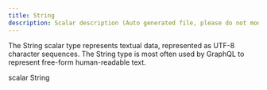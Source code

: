 ```yaml
---
title: String
description: Scalar description (Auto generated file, please do not modify)
---
```



The String scalar type represents textual data, represented as UTF-8 character sequences.
The String type is most often used by GraphQL to represent free-form human-readable text.

<GQLCodeSnippet>
<GQLLine><GQLKeyword>scalar</GQLKeyword> String</GQLLine>
</GQLCodeSnippet>

